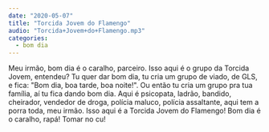 ```yaml
---
date: "2020-05-07"
title: "Torcida Jovem do Flamengo"
audio: "Torcida+Jovem+do+Flamengo.mp3"
categories:
  - bom dia
---
```


Meu irmão, bom dia é o caralho, parceiro. Isso aqui é o grupo da Torcida Jovem, entendeu? Tu quer dar bom dia, tu cria um grupo de viado, de GLS, e fica: "Bom dia, boa tarde, boa noite!". Ou então tu cria um grupo pra tua família, aí tu fica dando bom dia. Aqui é psicopata, ladrão, bandido, cheirador, vendedor de droga, polícia maluco, polícia assaltante, aqui tem a porra toda, meu irmão. Isso aqui é a Torcida Jovem do Flamengo! Bom dia é o caralho, rapá! Tomar no cu!